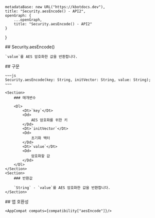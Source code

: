 
    metadataBase: new URL("https://kbotdocs.dev"),
    title: "Security.aesEncode() - API2",
    openGraph: {
        ...openGraph,
        title: "Security.aesEncode() - API2"
    }
}

<Section>
    ## Security.aesEncode()

    `value`를 AES 암호화한 값을 반환합니다.
</Section>
<Section>
    ## 구문

    ~~~js
    Security.aesEncode(key: String, initVector: String, value: String);
    ~~~

    <Section>
        ### 매개변수

        <Dl>
            <Dt>`key`</Dt>
            <Dd>
                AES 암호화를 위한 키
            </Dd>
            <Dt>`initVector`</Dt>
            <Dd>
                초기화 백터
            </Dd>
            <Dt>`value`</Dt>
            <Dd>
                암호화할 값
            </Dd>
        </Dl>
    </Section>
    <Section>
        ### 반환값

        `String` - `value`를 AES 암호화한 값을 반환합니다.
    </Section>
</Section>
<Section>
    ## 앱 호환성

    <AppCompat compats={compatibility["aesEncode"]}/>
</Section>
